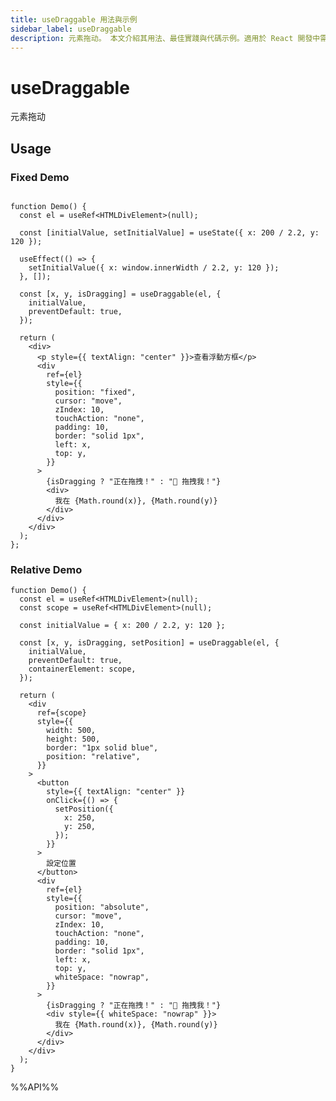 ```yaml
---
title: useDraggable 用法與示例
sidebar_label: useDraggable
description: 元素拖动。 本文介紹其用法、最佳實踐與代碼示例。適用於 React 開發中需要處理副作用的場景。
---
```

# useDraggable

元素拖动

## Usage

### Fixed Demo

```tsx live

function Demo() {
  const el = useRef<HTMLDivElement>(null);

  const [initialValue, setInitialValue] = useState({ x: 200 / 2.2, y: 120 });

  useEffect(() => {
    setInitialValue({ x: window.innerWidth / 2.2, y: 120 });
  }, []);

  const [x, y, isDragging] = useDraggable(el, {
    initialValue,
    preventDefault: true,
  });

  return (
    <div>
      <p style={{ textAlign: "center" }}>查看浮動方框</p>
      <div
        ref={el}
        style={{
          position: "fixed",
          cursor: "move",
          zIndex: 10,
          touchAction: "none",
          padding: 10,
          border: "solid 1px",
          left: x,
          top: y,
        }}
      >
        {isDragging ? "正在拖拽！" : "👋 拖拽我！"}
        <div>
          我在 {Math.round(x)}, {Math.round(y)}
        </div>
      </div>
    </div>
  );
};
```

### Relative Demo

```tsx live
function Demo() {
  const el = useRef<HTMLDivElement>(null);
  const scope = useRef<HTMLDivElement>(null);

  const initialValue = { x: 200 / 2.2, y: 120 };

  const [x, y, isDragging, setPosition] = useDraggable(el, {
    initialValue,
    preventDefault: true,
    containerElement: scope,
  });

  return (
    <div
      ref={scope}
      style={{
        width: 500,
        height: 500,
        border: "1px solid blue",
        position: "relative",
      }}
    >
      <button
        style={{ textAlign: "center" }}
        onClick={() => {
          setPosition({
            x: 250,
            y: 250,
          });
        }}
      >
        設定位置
      </button>
      <div
        ref={el}
        style={{
          position: "absolute",
          cursor: "move",
          zIndex: 10,
          touchAction: "none",
          padding: 10,
          border: "solid 1px",
          left: x,
          top: y,
          whiteSpace: "nowrap",
        }}
      >
        {isDragging ? "正在拖拽！" : "👋 拖拽我！"}
        <div style={{ whiteSpace: "nowrap" }}>
          我在 {Math.round(x)}, {Math.round(y)}
        </div>
      </div>
    </div>
  );
}
```

%%API%%
